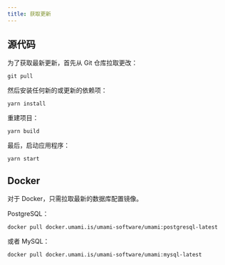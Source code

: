 ```yaml
---
title: 获取更新
---
```


## 源代码

为了获取最新更新，首先从 Git 仓库拉取更改：

```shell
git pull
```

然后安装任何新的或更新的依赖项：

```shell
yarn install
```

重建项目：

```shell
yarn build
```

最后，启动应用程序：

```shell
yarn start
```

## Docker

对于 Docker，只需拉取最新的数据库配置镜像。

PostgreSQL：

```shell
docker pull docker.umami.is/umami-software/umami:postgresql-latest
```

或者 MySQL：

```shell
docker pull docker.umami.is/umami-software/umami:mysql-latest
```